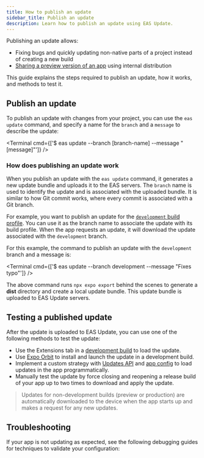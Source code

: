 ```yaml
---
title: How to publish an update
sidebar_title: Publish an update
description: Learn how to publish an update using EAS Update.
---
```




Publishing an update allows:

- Fixing bugs and quickly updating non-native parts of a project instead of creating a new build
- [Sharing a preview version of an app](/review/overview/) using internal distribution

This guide explains the steps required to publish an update, how it works, and methods to test it.

## Publish an update

To publish an update with changes from your project, you can use the `eas update` command, and specify a name for the `branch` and a `message` to describe the update:

<Terminal cmd={['$ eas update --branch [branch-name] --message "[message]"']} />

### How does publishing an update work

When you publish an update with the `eas update` command, it generates a new update bundle and uploads it to the EAS servers. The `branch` name is used to identify the update and is associated with the uploaded bundle. It is similar to how Git commit works, where every commit is associated with a Git branch.

For example, you want to publish an update for the [`development` build profile](/build/eas-json/#build-profiles). You can use it as the branch name to associate the update with its build profile. When the app requests an update, it will download the update associated with the `development` branch.

For this example, the command to publish an update with the `development` branch and a message is:

<Terminal cmd={['$ eas update --branch development --message "Fixes typo"']} />

The above command runs `npx expo export` behind the scenes to generate a **dist** directory and create a local update bundle. This update bundle is uploaded to EAS Update servers.

<BoxLink
  title="In-depth guide on how EAS Update works"
  description="Dive deep and learn how EAS Update works."
  href="/eas-update/how-it-works/"
  Icon={LayersTwo02Icon}
/>

## Testing a published update

After the update is uploaded to EAS Update, you can use one of the following methods to test the update:

- Use the Extensions tab in a [development build](/eas-update/expo-dev-client/) to load the update.
- Use [Expo Orbit](/review/with-orbit/) to install and launch the update in a development build.
- Implement a custom strategy with [Updates API](/versions/latest/sdk/updates/) and [app config](/versions/latest/config/app/#updates) to load updates in the app programmatically.
- Manually test the update by force closing and reopening a release build of your app up to two times to download and apply the update.

> Updates for non-development builds (preview or production) are automatically downloaded to the device when the app starts up and makes a request for any new updates.

## Troubleshooting

If your app is not updating as expected, see the following debugging guides for techniques to validate your configuration:

<BoxLink
  title="Debug EAS Update"
  description="Learn how to troubleshoot and debug an EAS Update."
  href="/eas-update/debug/"
  Icon={LayersTwo02Icon}
/>

<BoxLink
  title="Advanced EAS Update Debugging"
  description="Learn advanced strategies to debug an EAS Update."
  href="/eas-update/debug-advanced/"
  Icon={LayersTwo02Icon}
/>
